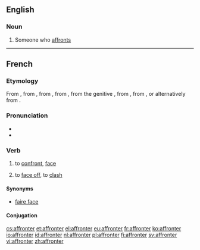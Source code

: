 ==English==

===Noun===
{{en-noun}}

# Someone who [[affront]]s

----

==French==

===Etymology===
From {{etyl|fro|fr}} {{term|afronter||to face; to confront; to slap in the face|lang=fro}}, from {{etyl|VL.|fr}} {{term/t|la|*affrontare||to strike against}}, from {{etyl|la|fr}} {{term|ad frontem||to the face|lang=fr}}, from {{term|frons||forehead|lang=la}}, from the genitive {{term|frontis|lang=la}}, from {{etym|ine-pro|fr}} {{term/t|ine-pro|*bhront-}}, from {{term/t|ine-pro|*bhren-||to project; to stand out}}, or alternatively from {{term/t|ine-pro|*ser-||base of prepositions and preverbs}}.

===Pronunciation===
* {{IPA|/afʁɔ̃te/|lang=fr}}
* {{audio|Fr-affronter.ogg|Audio}}

===Verb===
{{fr-verb}}

# to [[confront]], [[face]]
# {{context|reflexive|lang=fr}} to [[face off]], to [[clash]]

====Synonyms====
* [[faire face]]

====Conjugation====
{{fr-conj-er|affront|avoir}}

[[cs:affronter]]
[[et:affronter]]
[[el:affronter]]
[[eu:affronter]]
[[fr:affronter]]
[[ko:affronter]]
[[io:affronter]]
[[id:affronter]]
[[nl:affronter]]
[[pl:affronter]]
[[fi:affronter]]
[[sv:affronter]]
[[vi:affronter]]
[[zh:affronter]]